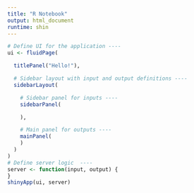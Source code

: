 ```yaml
---
title: "R Notebook"
output: html_document
runtime: shin
---
```


```r
# Define UI for the application ----
ui <- fluidPage(

  titlePanel("Hello!"),

  # Sidebar layout with input and output definitions ----
  sidebarLayout(

    # Sidebar panel for inputs ----
    sidebarPanel(

    ),

    # Main panel for outputs ----
    mainPanel(
    )
  )
)
# Define server logic  ----
server <- function(input, output) {
}
shinyApp(ui, server)
```
